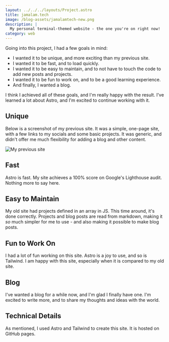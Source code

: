 ```yaml
---
layout: ../../../layouts/Project.astro
title: jamalam.tech
image: /blog-assets/jamalamtech-new.png
description: |
  My personal terminal-themed website - the one you're on right now!
category: web
---
```


Going into this project, I had a few goals in mind:

- I wanted it to be unique, and more exciting than my previous site.
- I wanted it to be fast, and to load quickly.
- I wanted it to be easy to maintain, and to not have to touch the code to add new posts and projects.
- I wanted it to be fun to work on, and to be a good learning experience.
- And finally, I wanted a blog.

I think I achieved all of these goals, and I'm really happy with the result. I've learned a lot about Astro, and I'm excited to continue working with it.

## Unique

Below is a screenshot of my previous site. It was a simple, one-page site, with a few links to my socials and some basic projects. It was generic, and didn't offer me much flexibility for adding a blog and other content.

![My previous site](/blog-assets/old-site.png)

## Fast

Astro is fast. My site achieves a 100% score on Google's Lighthouse audit. Nothing more to say here.

## Easy to Maintain

My old site had projects defined in an array in JS. This time around, it's done correctly. Projects and blog posts are read from markdown, making it _so_ much simpler for me to use - and also making it possible to make blog posts.

## Fun to Work On

I had a lot of fun working on this site. Astro is a joy to use, and so is Tailwind. I am happy with this site, especially when it is compared to my old site.

## Blog

I've wanted a blog for a while now, and I'm glad I finally have one. I'm excited to write more, and to share my thoughts and ideas with the world.

## Technical Details

As mentioned, I used Astro and Tailwind to create this site. It is hosted on GitHub pages.

